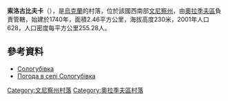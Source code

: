 {{coord|49|14|47|N|29|27|21|E|scale:30000|display=title}}

'''索洛古比夫卡'''（{{lang-uk|Сологубівка}}），是[[烏克蘭|烏克蘭]]的村落，位於該國西南部[[文尼察州|文尼察州]]，由[[奧拉季夫區|奧拉季夫區]]負責管轄，始建於1740年，面積2.46平方公里，海拔高度230米，2001年人口628，人口密度每平方公里255.28人。

==參考資料==
* [http://w1.c1.rada.gov.ua/pls/z7503/A005?rdat1=23.11.2011&rf7571=2674 Сологубівка]
* [http://weather.in.ua/ua/vinnickaja/24453 Погода в селі Сологубівка]

[[Category:文尼察州村落|Category:文尼察州村落]]
[[Category:奧拉季夫區村落|Category:奧拉季夫區村落]]


{{Vinnytsia-geo-stub}}